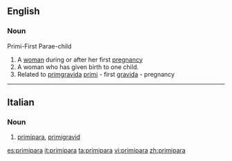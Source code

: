==English==

===Noun===
{{en-noun|pl2=primiparae}}
{{rfap}}
Primi-First Parae-child
# A [[woman]] during or after her first [[pregnancy]]
# A woman who has given birth to one child.
# Related to [[primgravida]] [[primi]] - first  [[gravida]] - pregnancy
----

==Italian==

===Noun===
{{it-noun|primipar|f|a|e}}

# [[#English|primipara]], [[primigravid]]

[[es:primipara]]
[[it:primipara]]
[[ta:primipara]]
[[vi:primipara]]
[[zh:primipara]]